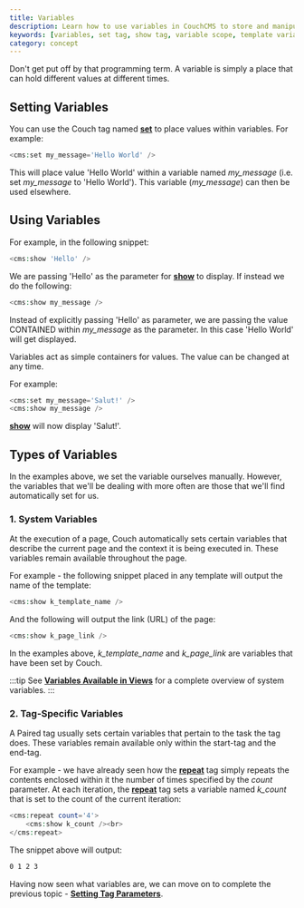 ```yaml
---
title: Variables
description: Learn how to use variables in CouchCMS to store and manipulate values in your templates
keywords: [variables, set tag, show tag, variable scope, template variables]
category: concept
---
```



Don't get put off by that programming term. A variable is simply a place that can hold different values at different times.

## Setting Variables

You can use the Couch tag named [**set**](../../tags-reference/set/) to place values within variables. For example:

```php
<cms:set my_message='Hello World' />
```

This will place value 'Hello World' within a variable named _my_message_ (i.e. set _my_message_ to 'Hello World').
This variable (_my_message_) can then be used elsewhere.

## Using Variables

For example, in the following snippet:

```php
<cms:show 'Hello' />
```

We are passing 'Hello' as the parameter for [**show**](../../tags-reference/show/) to display. If instead we do the following:

```php
<cms:show my_message />
```

Instead of explicitly passing 'Hello' as parameter, we are passing the value CONTAINED within _my_message_ as the parameter. In this case 'Hello World' will get displayed.

Variables act as simple containers for values.
The value can be changed at any time.

For example:

```php
<cms:set my_message='Salut!' />
<cms:show my_message />
```

[**show**](../../tags-reference/show/) will now display 'Salut!'.

## Types of Variables

In the examples above, we set the variable ourselves manually.
However, the variables that we'll be dealing with more often are those that we'll find automatically set for us.

### 1. System Variables

At the execution of a page, Couch automatically sets certain variables that describe the current page and the context it is being executed in. These variables remain available throughout the page.

For example - the following snippet placed in any template will output the name of the template:

```php
<cms:show k_template_name />
```

And the following will output the link (URL) of the page:

```php
<cms:show k_page_link />
```

In the examples above, _k_template_name_ and _k_page_link_ are variables that have been set by Couch.

:::tip
See [**Variables Available in Views**](../variables-in-views/) for a complete overview of system variables.
:::

### 2. Tag-Specific Variables

A Paired tag usually sets certain variables that pertain to the task the tag does. These variables remain available only within the start-tag and the end-tag.

For example - we have already seen how the [**repeat**](../../tags-reference/repeat/) tag simply repeats the contents enclosed within it the number of times specified by the _count_ parameter. At each iteration, the [**repeat**](../../tags-reference/repeat/) tag sets a variable named _k_count_ that is set to the count of the current iteration:

```php
<cms:repeat count='4'>
    <cms:show k_count /><br>
</cms:repeat>
```

The snippet above will output:
```txt
0 1 2 3
```

Having now seen what variables are, we can move on to complete the previous topic - [**Setting Tag Parameters**](../setting-parameters/).

